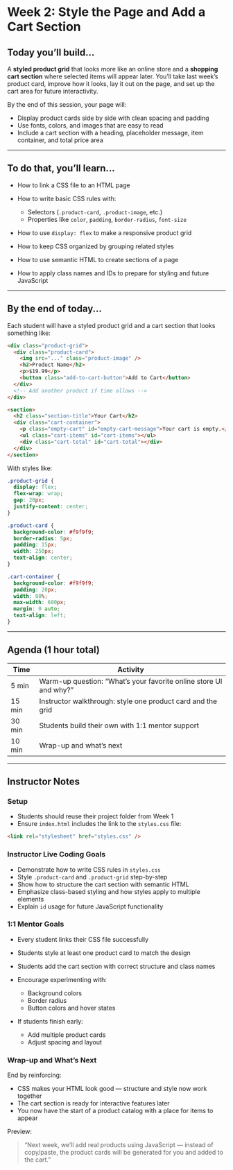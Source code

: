 # Week 2: Style the Page and Add a Cart Section

## Today you’ll build...

A **styled product grid** that looks more like an online store and a **shopping cart section** where selected items will appear later. You’ll take last week’s product card, improve how it looks, lay it out on the page, and set up the cart area for future interactivity.

By the end of this session, your page will:

- Display product cards side by side with clean spacing and padding
- Use fonts, colors, and images that are easy to read
- Include a cart section with a heading, placeholder message, item container, and total price area

---

## To do that, you’ll learn...

- How to link a CSS file to an HTML page
- How to write basic CSS rules with:
  - Selectors (`.product-card`, `.product-image`, etc.)
  - Properties like `color`, `padding`, `border-radius`, `font-size`

- How to use `display: flex` to make a responsive product grid
- How to keep CSS organized by grouping related styles
- How to use semantic HTML to create sections of a page
- How to apply class names and IDs to prepare for styling and future JavaScript

---

## By the end of today...

Each student will have a styled product grid and a cart section that looks something like:

```html
<div class="product-grid">
  <div class="product-card">
    <img src="..." class="product-image" />
    <h2>Product Name</h2>
    <p>$19.99</p>
    <button class="add-to-cart-button">Add to Cart</button>
  </div>
  <!-- Add another product if time allows -->
</div>

<section>
  <h2 class="section-title">Your Cart</h2>
  <div class="cart-container">
    <p class="empty-cart" id="empty-cart-message">Your cart is empty.</p>
    <ul class="cart-items" id="cart-items"></ul>
    <div class="cart-total" id="cart-total"></div>
  </div>
</section>
```

With styles like:

```css
.product-grid {
  display: flex;
  flex-wrap: wrap;
  gap: 20px;
  justify-content: center;
}

.product-card {
  background-color: #f9f9f9;
  border-radius: 5px;
  padding: 15px;
  width: 250px;
  text-align: center;
}

.cart-container {
  background-color: #f9f9f9;
  padding: 20px;
  width: 80%;
  max-width: 600px;
  margin: 0 auto;
  text-align: left;
}
```

---

## Agenda (1 hour total)

| Time   | Activity                                                          |
| ------ | ----------------------------------------------------------------- |
| 5 min  | Warm-up question: “What’s your favorite online store UI and why?” |
| 15 min | Instructor walkthrough: style one product card and the grid       |
| 30 min | Students build their own with 1:1 mentor support                  |
| 10 min | Wrap-up and what’s next                                           |

---

## Instructor Notes

### Setup

- Students should reuse their project folder from Week 1
- Ensure `index.html` includes the link to the `styles.css` file:

```html
<link rel="stylesheet" href="styles.css" />
```

### Instructor Live Coding Goals

- Demonstrate how to write CSS rules in `styles.css`
- Style `.product-card` and `.product-grid` step-by-step
- Show how to structure the cart section with semantic HTML
- Emphasize class-based styling and how styles apply to multiple elements
- Explain `id` usage for future JavaScript functionality

### 1:1 Mentor Goals

- Every student links their CSS file successfully
- Students style at least one product card to match the design
- Students add the cart section with correct structure and class names
- Encourage experimenting with:
  - Background colors
  - Border radius
  - Button colors and hover states

- If students finish early:
  - Add multiple product cards
  - Adjust spacing and layout

### Wrap-up and What’s Next

End by reinforcing:

- CSS makes your HTML look good — structure and style now work together
- The cart section is ready for interactive features later
- You now have the start of a product catalog with a place for items to appear

Preview:

> “Next week, we’ll add real products using JavaScript — instead of copy/paste, the product cards will be generated for you and added to the cart.”
